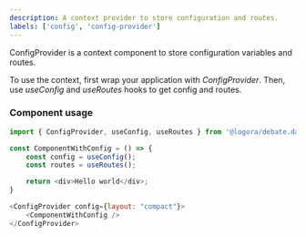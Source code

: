 ```yaml
---
description: A context provider to store configuration and routes.
labels: ['config', 'config-provider']
---
```


ConfigProvider is a context component to store configuration variables and routes.

To use the context, first wrap your application with _ConfigProvider_. Then, use _useConfig_ and _useRoutes_ hooks to get config and routes.

### Component usage
```js
import { ConfigProvider, useConfig, useRoutes } from '@logora/debate.data.config_provider';
```

```js
const ComponentWithConfig = () => {
	const config = useConfig();
	const routes = useRoutes();

	return <div>Hello world</div>;
}

<ConfigProvider config={layout: "compact"}>
    <ComponentWithConfig />
</ConfigProvider>
```